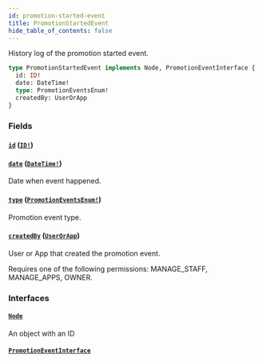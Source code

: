 ```yaml
---
id: promotion-started-event
title: PromotionStartedEvent
hide_table_of_contents: false
---
```


History log of the promotion started event.

```graphql
type PromotionStartedEvent implements Node, PromotionEventInterface {
  id: ID!
  date: DateTime!
  type: PromotionEventsEnum!
  createdBy: UserOrApp
}
```

### Fields

#### [`id`](#) ([`ID!`](../../../developer/api-reference/scalars/id))

#### [`date`](#) ([`DateTime!`](../../../developer/api-reference/scalars/date-time))

Date when event happened.

#### [`type`](#) ([`PromotionEventsEnum!`](../../../developer/api-reference/enums/promotion-events-enum))

Promotion event type.

#### [`createdBy`](#) ([`UserOrApp`](../../../developer/api-reference/unions/user-or-app))

User or App that created the promotion event.

Requires one of the following permissions: MANAGE_STAFF, MANAGE_APPS, OWNER.

### Interfaces

#### [`Node`](../../../developer/api-reference/interfaces/node)

An object with an ID

#### [`PromotionEventInterface`](../../../developer/api-reference/interfaces/promotion-event-interface)
